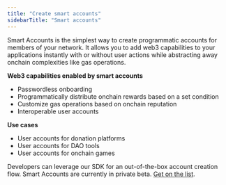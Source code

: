 ```yaml
---
title: "Create smart accounts"
sidebarTitle: "Smart accounts"
---
```


Smart Accounts is the simplest way to create programmatic accounts for members of your network. It allows you to add web3 capabilities to your applications instantly with or without user actions while abstracting away onchain complexities like gas operations. 

**Web3 capabilities enabled by smart accounts**

- Passwordless onboarding
- Programmatically distribute onchain rewards based on a set condition
- Customize gas operations based on onchain reputation
- Interoperable user accounts

**Use cases**

- User accounts for donation platforms
- User accounts for DAO tools
- User accounts for onchain games

Developers can leverage our SDK for an out-of-the-box account creation flow. Smart Accounts are currently in private beta. [Get on the list](https://6vdcjqzyfj3.typeform.com/to/x3xer1Rs).
